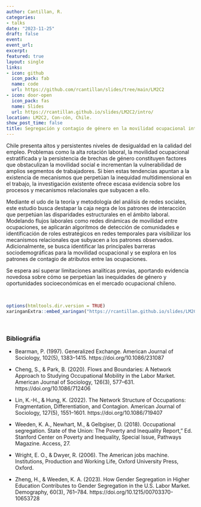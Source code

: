 ```yaml
---
author: Cantillan, R.
categories:
- talks
date: "2023-11-25"
draft: false
event: 
event_url: 
excerpt: 
featured: true
layout: single
links:
- icon: github
  icon_pack: fab
  name: code
  url: https://github.com/rcantillan/slides/tree/main/LM2C2
- icon: door-open
  icon_pack: fas
  name: Slides
  url: https://rcantillan.github.io/slides/LM2C2/intro/
location: LM2C2, Con-cón, Chile. 
show_post_time: false
title: Segregación y contagio de género en la movilidad ocupacional intrageneracional en Chile 2009 - 2020
---
```


Chile presenta altos y persistentes niveles de desigualdad en la calidad del empleo. Problemas como la alta rotación laboral, la movilidad ocupacional estratificada y la persistencia de brechas de género constituyen factores que obstaculizan la movilidad social e incrementan la vulnerabilidad de amplios segmentos de trabajadores. Si bien estas tendencias apuntan a la existencia de mecanismos que perpetúan la inequidad multidimensional en el trabajo, la investigación existente ofrece escasa evidencia sobre los procesos y mecanismos relacionales que subyacen a ello.

Mediante el udo de la teoría y metodología del análisis de redes sociales, este estudio busca destapar la caja negra de los patrones de interacción que perpetúan las disparidades estructurales en el ámbito laboral. Modelando flujos laborales como redes dinámicas de movilidad entre ocupaciones, se aplicarán algoritmos de detección de comunidades e identificación de roles estratégicos en redes temporales para visibilizar los mecanismos relacionales que subyacen a los patrones observados. Adicionalmente, se busca identificar las principales barreras sociodemográficas para la movilidad ocupacional y se explora en los patrones de contagio de atributos entre las ocupaciones. 

Se espera así superar limitaciones analíticas previas, aportando evidencia novedosa sobre cómo se perpetúan las inequidades de género y oportunidades socioeconómicas en el mercado ocupacional chileno.

&nbsp;
&nbsp;

```r
options(htmltools.dir.version = TRUE)
xaringanExtra::embed_xaringan("https://rcantillan.github.io/slides/LM2C2/intro/", ratio = "16:9")
```

&nbsp;
&nbsp;

### Bibliográfia

- Bearman, P. (1997). Generalized Exchange. American Journal of Sociology, 102(5), 1383–1415. https://doi.org/10.1086/231087

- Cheng, S., & Park, B. (2020). Flows and Boundaries: A Network Approach to Studying Occupational Mobility in the Labor Market. American Journal of Sociology, 126(3), 577–631. https://doi.org/10.1086/712406

- Lin, K.-H., & Hung, K. (2022). The Network Structure of Occupations: Fragmentation, Differentiation, and Contagion. American Journal of Sociology, 127(5), 1551–1601. https://doi.org/10.1086/719407

- Weeden, K. A., Newhart, M., & Gelbgiser, D. (2018). Occupational segregation. State of the Union: The Poverty and Inequality Report,” Ed. Stanford Center on Poverty and Inequality, Special Issue, Pathways Magazine. Access, 27.

- Wright, E. O., & Dwyer, R. (2006). The American jobs machine. Institutions, Production and Working Life, Oxford University Press, Oxford.

- Zheng, H., & Weeden, K. A. (2023). How Gender Segregation in Higher Education Contributes to Gender Segregation in the U.S. Labor Market. Demography, 60(3), 761–784. https://doi.org/10.1215/00703370-10653728
















